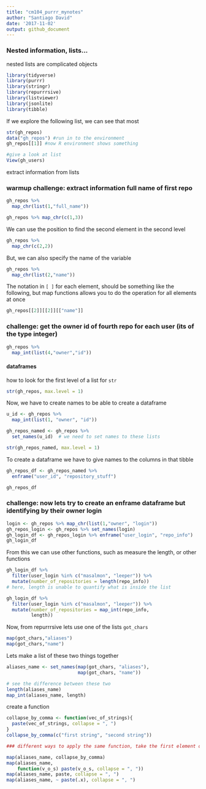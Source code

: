 ```yaml
---
title: "cm104_purrr_mynotes"
author: "Santiago David"
date: '2017-11-02'
output: github_document
---
```


### Nested information, lists...

nested lists are complicated objects
```r
library(tidyverse)
library(purrr)
library(stringr)
library(repurrrsive)
library(listviewer)
library(jsonlite)
library(tibble)
```

If we explore the following list, we can see that most 

```r
str(gh_repos)
data("gh_repos") #run in to the environment
gh_repos[[1]] #now R environment shows something

#give a look at list
View(gh_users)
```

extract information from lists

### warmup challenge: extract information full name of first repo
```r
gh_repos %>% 
  map_chr(list(1,"full_name"))

gh_repos %>% map_chr(c(1,3))
```

We can use the position to find the second element in the second level
```r
gh_repos %>%
  map_chr(c(2,2)) 
```

But, we can also specify the name of the variable
```r
gh_repos %>% 
  map_chr(list(2,"name"))
```

The notation in `[ ]` for each element, should be something like the following, but map functions allows you to do the operation for all elements at once
```r
gh_repos[[2]][[2]][["name"]]
```

### challenge: get the owner id of fourth repo for each user (its of the type integer)
```r
gh_repos %>% 
  map_int(list(4,"owner","id"))
```

#### dataframes

how to look for the first level of a list for `str`
```r
str(gh_repos, max.level = 1)
```

Now, we have to create names to be able to create a dataframe
```r
u_id <- gh_repos %>% 
  map_int(list(1, "owner", "id"))

gh_repos_named <- gh_repos %>% 
  set_names(u_id)  # we need to set names to these lists

str(gh_repos_named, max.level = 1)
```

To create a dataframe we have to give names to the columns in that tibble
```r
gh_repos_df <- gh_repos_named %>% 
  enframe("user_id", "repository_stuff")

gh_repos_df
```

### challenge: now lets try to create an enframe dataframe but identifying by their owner login 

```r
login <- gh_repos %>% map_chr(list(1,"owner", "login"))
gh_repos_login <- gh_repos %>% set_names(login)
gh_login_df <- gh_repos_login %>% enframe("user_login", "repo_info")
gh_login_df
```

From this we can use other functions, such as measure the length, or other functions

```r
gh_login_df %>% 
  filter(user_login %in% c("masalmon", "leeper")) %>% 
  mutate(number_of_repositories = length(repo_info))
# here, length is unable to quantify what is inside the list

gh_login_df %>% 
  filter(user_login %in% c("masalmon", "leeper")) %>% 
  mutate(number_of_repositories = map_int(repo_info,
         length))
```

Now, from repurrrsive lets use one of the lists `got_chars`
```r
map(got_chars,"aliases")
map(got_chars,"name")
```

Lets make a list of these two things together
```r
aliases_name <- set_names(map(got_chars, "aliases"),
                          map(got_chars, "name"))

# see the difference between these two
length(aliases_name)
map_int(aliases_name, length)
```

create a function
```r
collapse_by_comma <- function(vec_of_strings){
  paste(vec_of_strings, collapse = ", ")
}
collapse_by_comma(c("first string", "second string"))

### different ways to apply the same function, take the first element of a list, and apply a function to that 

map(aliases_name, collapse_by_comma)
map(aliases_name, 
    function(v_o_s) paste(v_o_s, collapse = ", "))
map(aliases_name, paste, collapse = ", ")
map(aliases_name, ~ paste(.x), collapse = ", ")
```

